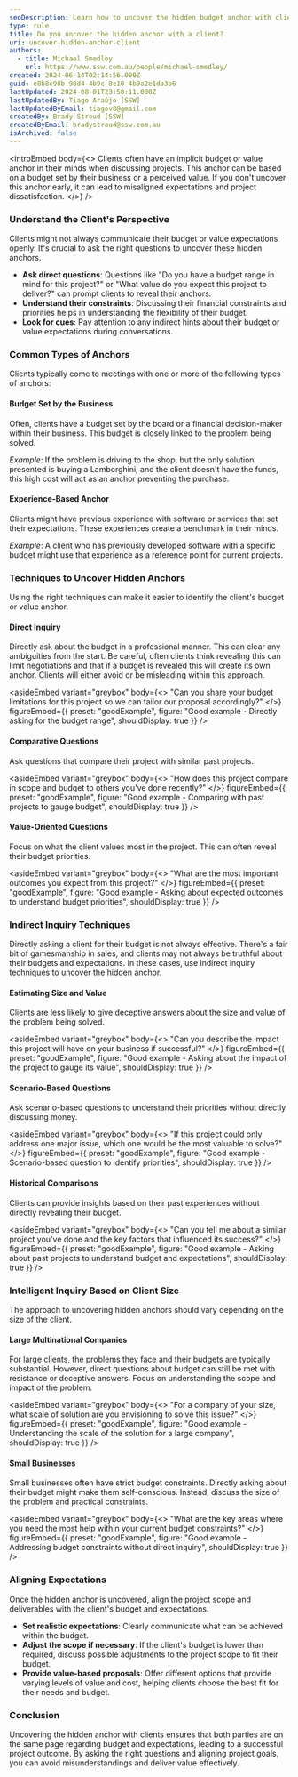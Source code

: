 ```yaml
---
seoDescription: Learn how to uncover the hidden budget anchor with clients to set realistic expectations and align project goals.
type: rule
title: Do you uncover the hidden anchor with a client?
uri: uncover-hidden-anchor-client
authors:
  - title: Michael Smedley
    url: https://www.ssw.com.au/people/michael-smedley/
created: 2024-06-14T02:14:56.000Z
guid: e8b8c98b-98d4-4b9c-8e10-4b9a2e1db3b6
lastUpdated: 2024-08-01T23:58:11.000Z
lastUpdatedBy: Tiago Araújo [SSW]
lastUpdatedByEmail: tiagov8@gmail.com
createdBy: Brady Stroud [SSW]
createdByEmail: bradystroud@ssw.com.au
isArchived: false
---
```


<introEmbed
  body={<>
Clients often have an implicit budget or value anchor in their minds when discussing projects. This anchor can be based on a budget set by their business or a perceived value. If you don't uncover this anchor early, it can lead to misaligned expectations and project dissatisfaction.
  </>}
/>
### Understand the Client's Perspective

Clients might not always communicate their budget or value expectations openly. It's crucial to ask the right questions to uncover these hidden anchors.

* **Ask direct questions**: Questions like "Do you have a budget range in mind for this project?" or "What value do you expect this project to deliver?" can prompt clients to reveal their anchors.
* **Understand their constraints**: Discussing their financial constraints and priorities helps in understanding the flexibility of their budget.
* **Look for cues**: Pay attention to any indirect hints about their budget or value expectations during conversations.

### Common Types of Anchors

Clients typically come to meetings with one or more of the following types of anchors:

#### Budget Set by the Business

Often, clients have a budget set by the board or a financial decision-maker within their business. This budget is closely linked to the problem being solved.

*Example*: If the problem is driving to the shop, but the only solution presented is buying a Lamborghini, and the client doesn't have the funds, this high cost will act as an anchor preventing the purchase.

#### Experience-Based Anchor

Clients might have previous experience with software or services that set their expectations. These experiences create a benchmark in their minds.

*Example*: A client who has previously developed software with a specific budget might use that experience as a reference point for current projects.

### Techniques to Uncover Hidden Anchors

Using the right techniques can make it easier to identify the client's budget or value anchor.

#### Direct Inquiry

Directly ask about the budget in a professional manner. This can clear any ambiguities from the start.
Be careful, often clients think revealing this can limit negotiations and that if a budget is revealed this will create its own anchor. Clients will either avoid or be misleading within this approach.

<asideEmbed
  variant="greybox"
  body={<>
    "Can you share your budget limitations for this project so we can tailor our proposal accordingly?"
  </>}
  figureEmbed={{
    preset: "goodExample",
    figure: "Good example - Directly asking for the budget range",
    shouldDisplay: true
  }}
/>

#### Comparative Questions

Ask questions that compare their project with similar past projects.

<asideEmbed
  variant="greybox"
  body={<>
    "How does this project compare in scope and budget to others you've done recently?"
  </>}
  figureEmbed={{
    preset: "goodExample",
    figure: "Good example - Comparing with past projects to gauge budget",
    shouldDisplay: true
  }}
/>

#### Value-Oriented Questions

Focus on what the client values most in the project. This can often reveal their budget priorities.

<asideEmbed
  variant="greybox"
  body={<>
    "What are the most important outcomes you expect from this project?"
  </>}
  figureEmbed={{
    preset: "goodExample",
    figure: "Good example - Asking about expected outcomes to understand budget priorities",
    shouldDisplay: true
  }}
/>

### Indirect Inquiry Techniques

Directly asking a client for their budget is not always effective. There's a fair bit of gamesmanship in sales, and clients may not always be truthful about their budgets and expectations. In these cases, use indirect inquiry techniques to uncover the hidden anchor.

#### Estimating Size and Value

Clients are less likely to give deceptive answers about the size and value of the problem being solved.

<asideEmbed
  variant="greybox"
  body={<>
    "Can you describe the impact this project will have on your business if successful?"
  </>}
  figureEmbed={{
    preset: "goodExample",
    figure: "Good example - Asking about the impact of the project to gauge its value",
    shouldDisplay: true
  }}
/>

#### Scenario-Based Questions

Ask scenario-based questions to understand their priorities without directly discussing money.

<asideEmbed
  variant="greybox"
  body={<>
    "If this project could only address one major issue, which one would be the most valuable to solve?"
  </>}
  figureEmbed={{
    preset: "goodExample",
    figure: "Good example - Scenario-based question to identify priorities",
    shouldDisplay: true
  }}
/>

#### Historical Comparisons

Clients can provide insights based on their past experiences without directly revealing their budget.

<asideEmbed
  variant="greybox"
  body={<>
    "Can you tell me about a similar project you've done and the key factors that influenced its success?"
  </>}
  figureEmbed={{
    preset: "goodExample",
    figure: "Good example - Asking about past projects to understand budget and expectations",
    shouldDisplay: true
  }}
/>

### Intelligent Inquiry Based on Client Size

The approach to uncovering hidden anchors should vary depending on the size of the client.

#### Large Multinational Companies

For large clients, the problems they face and their budgets are typically substantial. However, direct questions about budget can still be met with resistance or deceptive answers. Focus on understanding the scope and impact of the problem.

<asideEmbed
  variant="greybox"
  body={<>
    "For a company of your size, what scale of solution are you envisioning to solve this issue?"
  </>}
  figureEmbed={{
    preset: "goodExample",
    figure: "Good example - Understanding the scale of the solution for a large company",
    shouldDisplay: true
  }}
/>

#### Small Businesses

Small businesses often have strict budget constraints. Directly asking about their budget might make them self-conscious. Instead, discuss the size of the problem and practical constraints.

<asideEmbed
  variant="greybox"
  body={<>
    "What are the key areas where you need the most help within your current budget constraints?"
  </>}
  figureEmbed={{
    preset: "goodExample",
    figure: "Good example - Addressing budget constraints without direct inquiry",
    shouldDisplay: true
  }}
/>

### Aligning Expectations

Once the hidden anchor is uncovered, align the project scope and deliverables with the client's budget and expectations.

* **Set realistic expectations**: Clearly communicate what can be achieved within the budget.
* **Adjust the scope if necessary**: If the client's budget is lower than required, discuss possible adjustments to the project scope to fit their budget.
* **Provide value-based proposals**: Offer different options that provide varying levels of value and cost, helping clients choose the best fit for their needs and budget.

### Conclusion

Uncovering the hidden anchor with clients ensures that both parties are on the same page regarding budget and expectations, leading to a successful project outcome. By asking the right questions and aligning project goals, you can avoid misunderstandings and deliver value effectively.
